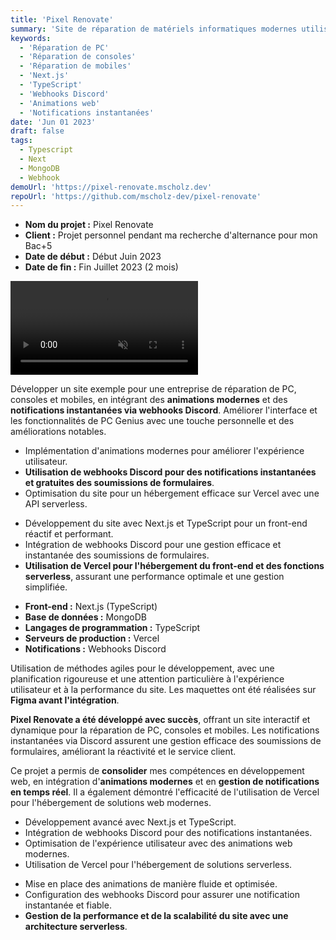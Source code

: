 ```yaml
---
title: 'Pixel Renovate'
summary: 'Site de réparation de matériels informatiques modernes utilisant les webhooks Discord'
keywords:
  - 'Réparation de PC'
  - 'Réparation de consoles'
  - 'Réparation de mobiles'
  - 'Next.js'
  - 'TypeScript'
  - 'Webhooks Discord'
  - 'Animations web'
  - 'Notifications instantanées'
date: 'Jun 01 2023'
draft: false
tags:
  - Typescript
  - Next
  - MongoDB
  - Webhook
demoUrl: 'https://pixel-renovate.mscholz.dev'
repoUrl: 'https://github.com/mscholz-dev/pixel-renovate'
---
```


<TitleLink number={2} title="1 ▸ Présentation du Projet"/>

- **Nom du projet :** Pixel Renovate
- **Client :** Projet personnel pendant ma recherche d'alternance pour mon Bac+5
- **Date de début :** Début Juin 2023
- **Date de fin :** Fin Juillet 2023 (2 mois)

<TitleLink number={3} title="Vidéo de présentation du site Pixel Renovate"/>

<video controls="true" muted="true" preload="auto" autoplay="true" loop="true">
  <source src="/videos/pixel-renovate-tour.mp4" type="video/mp4"/>
</video>

<TitleLink number={2} title="2 ▸ Objectifs du Projet"/>

Développer un site exemple pour une entreprise de réparation de PC, consoles et mobiles, en intégrant des **animations modernes** et des **notifications instantanées via webhooks Discord**. Améliorer l'interface et les fonctionnalités de PC Genius avec une touche personnelle et des améliorations notables.

<TitleLink number={2} title="3 ▸ Défis rencontrés"/>

- Implémentation d'animations modernes pour améliorer l'expérience utilisateur.
- **Utilisation de webhooks Discord pour des notifications instantanées et gratuites des soumissions de formulaires**.
- Optimisation du site pour un hébergement efficace sur Vercel avec une API serverless.

<TitleLink number={2} title="4 ▸ Solutions apportées"/>

- Développement du site avec Next.js et TypeScript pour un front-end réactif et performant.
- Intégration de webhooks Discord pour une gestion efficace et instantanée des soumissions de formulaires.
- **Utilisation de Vercel pour l'hébergement du front-end et des fonctions serverless**, assurant une performance optimale et une gestion simplifiée.

<TitleLink number={2} title="5 ▸ Technologies"/>

- **Front-end :** Next.js (TypeScript)
- **Base de données :** MongoDB
- **Langages de programmation :** TypeScript
- **Serveurs de production :** Vercel
- **Notifications :** Webhooks Discord

<TitleLink number={2} title="6 ▸ Processus"/>

Utilisation de méthodes agiles pour le développement, avec une planification rigoureuse et une attention particulière à l'expérience utilisateur et à la performance du site. Les maquettes ont été réalisées sur **Figma avant l'intégration**.

<TitleLink number={2} title="7 ▸ Résultats obtenus"/>

**Pixel Renovate a été développé avec succès**, offrant un site interactif et dynamique pour la réparation de PC, consoles et mobiles. Les notifications instantanées via Discord assurent une gestion efficace des soumissions de formulaires, améliorant la réactivité et le service client.

<TitleLink number={2} title="8 ▸ Retours sur la mission"/>

Ce projet a permis de **consolider** mes compétences en développement web, en intégration d'**animations modernes** et en **gestion de notifications en temps réel**. Il a également démontré l'efficacité de l'utilisation de Vercel pour l'hébergement de solutions web modernes.

<TitleLink number={2} title="9 ▸ Compétences Acquises"/>

- Développement avancé avec Next.js et TypeScript.
- Intégration de webhooks Discord pour des notifications instantanées.
- Optimisation de l'expérience utilisateur avec des animations web modernes.
- Utilisation de Vercel pour l'hébergement de solutions serverless.

<TitleLink number={2} title="10 ▸ Difficultés Rencontrées"/>

- Mise en place des animations de manière fluide et optimisée.
- Configuration des webhooks Discord pour assurer une notification instantanée et fiable.
- **Gestion de la performance et de la scalabilité du site avec une architecture serverless**.
